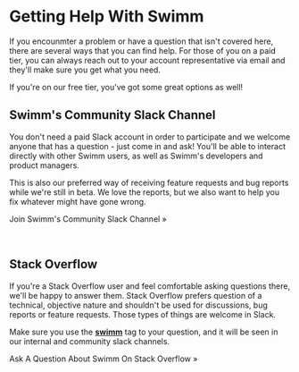 
# Getting Help With Swimm

If you encounmter a problem or have a question that isn't covered here, there
are several ways that you can find help. For those of you on a paid tier, you
can always reach out to your account representative via email and they'll 
make sure you get what you need.

If you're on our free tier, you've got some great options as well!

## Swimm's Community Slack Channel

You don't need a paid Slack account in order to participate and we welcome anyone
that has a question - just come in and ask! You'll be able to interact directly
with other Swimm users, as well as Swimm's developers and product managers.

This is also our preferred way of receiving feature requests and bug reports while
we're still in beta. We love the reports, but we also want to help you fix whatever
might have gone wrong.

<Link to="https://swimm.live/slack" className="button button--secondary button--lg">Join Swimm's Community Slack Channel &raquo;</Link>
<p>&nbsp;</p>

## Stack Overflow

If you're a Stack Overflow user and feel comfortable asking questions there, we'll
be happy to answer them. Stack Overflow prefers question of a technical, objective
nature and shouldn't be used for discussions, bug reports or feature requests. Those
types of things are welcome in Slack.

Make sure you use the [**swimm**](https://stackoverflow.com/questions/tagged/swimm) tag
to your question, and it will be seen in our internal and community slack channels.

<Link to="https://stackoverflow.com/questions/ask?tags=swimm" className="button button--secondary button--lg">Ask A Question About Swimm On Stack Overflow &raquo;</Link>